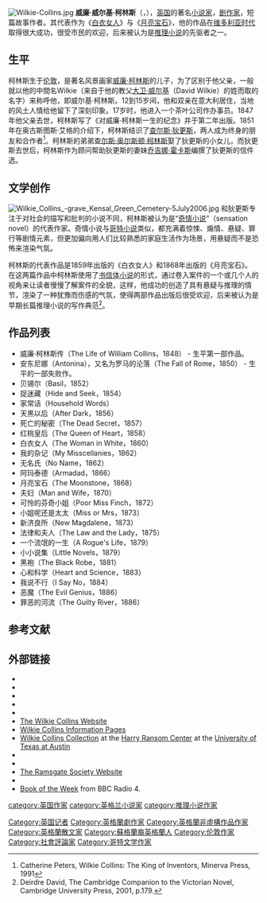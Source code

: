 {{noteTA
|1=zh:月亮宝石;zh-hans:月亮宝石;zh-hk:月光石;zh-tw:月光石;
}}
[[File:Wilkie-Collins.jpg|thumb]]
'''威廉·威尔基·柯林斯'''（{{lang|en|William Wilkie Collins}}，{{bd|1824年|1月8日|1889年|9月23日|catIdx=C}}），[[英国|英国]]的著名[[小说家|小说家]]，[[剧作家|剧作家]]，短篇故事作者。其代表作为《[[白衣女人|白衣女人]]》与《[[月亮宝石|月亮宝石]]》，他的作品在[[维多利亚时代|维多利亚时代]]取得很大成功，很受市民的欢迎，后来被认为是[[推理小说|推理小说]]的先驱者之一。

==生平==
柯林斯生于[[伦敦|伦敦]]，是著名风景画家[[威廉·柯林斯|威廉·柯林斯]]的儿子，为了区别于他父亲，一般就以他的中間名Wilkie（来自于他的教父[[大卫·威尔基|大卫·威尔基]]（David Wilkie）的姓而取的名字）来称呼他，即威尔基·柯林斯。12到15岁间，他和双亲在意大利居住，当地的风土人情给他留下了深刻印象。17岁时，他进入一个茶叶公司作办事员。1847年他父亲去世，柯林斯写了《对威廉·柯林斯一生的纪念》并于第二年出版。1851年在奥古斯图斯·艾格的介绍下，柯林斯结识了[[查尔斯·狄更斯|查尔斯·狄更斯]]，两人成为终身的朋友和合作者<ref>Catherine Peters, Wilkie Collins: The King of Inventors, Minerva Press, 1991</ref>。柯林斯的弟弟[[查尔斯·奥尔斯顿·柯林斯|查尔斯·奥尔斯顿·柯林斯]]娶了狄更斯的小女儿，而狄更斯去世后，柯林斯作为顾问帮助狄更斯的妻妹[[乔吉娜·霍卡斯|乔吉娜·霍卡斯]]编撰了狄更斯的信件选。

==文学创作==
[[File:Wilkie_Collins_-grave_Kensal_Green_Cemetery-5July2006.jpg|thumb]]
和狄更斯专注于对社会的描写和批判的小说不同，柯林斯被认为是“[[奇情小说|奇情小说]]”（sensation novel）的代表作家。奇情小说与[[哥特小说|哥特小说]]类似，都充满着惊悚、煽情、悬疑、罪行等剧情元素，但更加偏向用人们比较熟悉的家庭生活作为场景，用悬疑而不是恐怖来渲染气氛。

柯林斯的代表作品是1859年出版的《白衣女人》和1868年出版的《月亮宝石》。在这两篇作品中柯林斯使用了[[书信体小说|书信体小说]]的形式，通过卷入案件的一个或几个人的视角来让读者慢慢了解案件的全貌，这样，他成功的创造了具有悬疑与推理的情节，渲染了一种犹豫而伤感的气氛，使得两部作品出版后很受欢迎，后来被认为是早期长篇推理小说的写作典范<ref>Deirdre David, The Cambridge Companion to the Victorian Novel, Cambridge University Press, 2001, p.179.</ref>。

==作品列表==
* 威廉·柯林斯传（The Life of William Collins，1848） - 生平第一部作品。
* 安东尼娜（Antonina），又名为罗马的沦落（The Fall of Rome，1850） - 生平的一部失败作。
* 贝锡尔（Basil，1852）
* 捉迷藏（Hide and Seek，1854）
* 家常话（Household Words）
* 天黑以后（After Dark，1856）
* 死亡的秘密（The Dead Secret，1857）
* 红桃皇后（The Queen of Heart，1858）
* 白衣女人（The Woman in White，1860）
* 我的杂记（My Misscellanies，1862）
* 无名氏（No Name，1862）
* 阿玛泰德（Armadad，1866）
* 月亮宝石（The Moonstone，1868）
* 夫妇（Man and Wife，1870）
* 可怜的芬奇小姐（Poor Miss Finch，1872）
* 小姐呢还是太太（Miss or Mrs，1873）
* 新济良所（New Magdalene，1873）
* 法律和夫人（The Law and the Lady，1875）
* 一个流氓的一生（A Rogue's Life，1879）
* 小小说集（Little Novels，1879）
* 黑袍（The Black Robe，1881）
* 心和科学（Heart and Science，1883）
* 我说不行（I Say No，1884）
* 恶魔（The Evil Genius，1886）
* 罪恶的河流（The Guilty River，1886）

==参考文献==
<references />

==外部链接==
{{commonscat}}
{{wikiquotelang|en|Wilkie Collins}}
{{wikisourcelang|en|Wilkie Collins}}

* {{StandardEbooks|Standard Ebooks URL=https://standardebooks.org/ebooks/wilkie-collins}}
*{{Gutenberg author |id=Collins,+Wilkie }}
*{{FadedPage|id=Collins, Wilkie|name=Wilkie Collins|author=yes}}
*{{Internet Archive author |sname=Wilkie Collins}}
*{{Librivox author |id=326}}
*[http://www.wilkiecollins.com/ The Wilkie Collins Website] {{Wayback|url=http://www.wilkiecollins.com/ |date=20210331013400 }}
*[http://www.wilkie-collins.info/ Wilkie Collins Information Pages] {{Wayback|url=http://www.wilkie-collins.info/ |date=20210822024337 }}
*[http://norman.hrc.utexas.edu/fasearch/findingAid.cfm?eadid=00768 Wilkie Collins Collection] {{Wayback|url=http://norman.hrc.utexas.edu/fasearch/findingAid.cfm?eadid=00768 |date=20210822023312 }} at the [[Harry_Ransom_Center|Harry Ransom Center]] at the [[University_of_Texas_at_Austin|University of Texas at Austin]]
*{{UK National Archives ID}}
*{{Cite book|last=Anonymous|others=Illustrated by [[s:Author:Frederick_Waddy|Frederick Waddy]]|title=Cartoon portraits and biographical sketches of men of the day|url=http://en.wikisource.org/wiki/Cartoon_portraits_and_biographical_sketches_of_men_of_the_day/Wilkie_Collins|access-date=6 January 2011|year=1873|publisher=Tinsley Brothers|location=London|pages=76–77|archive-date=2015-10-29|archive-url=https://web.archive.org/web/20151029072708/https://en.wikisource.org/wiki/Cartoon_portraits_and_biographical_sketches_of_men_of_the_day/Wilkie_Collins|dead-url=no}}
*[http://www.ramsgate-society.org.uk/ The Ramsgate Society Website] {{Wayback|url=http://www.ramsgate-society.org.uk/ |date=20140714123204 }}
*{{NPG name}}
*[http://www.bbc.co.uk/programmes/b01cjm4f Book of the Week] {{Wayback|url=http://www.bbc.co.uk/programmes/b01cjm4f |date=20210126142739 }} from BBC Radio 4.

{{Authority control}}
{{DEFAULTSORT:Collins}}
[[category:英国作家|category:英国作家]]
[[category:英格兰小说家|category:英格兰小说家]]
[[category:推理小说作家|category:推理小说作家]]
[[Category:英国记者|Category:英国记者]]
[[Category:英格蘭劇作家|Category:英格蘭劇作家]]
[[Category:英格蘭非虛構作品作家|Category:英格蘭非虛構作品作家]]
[[Category:英格蘭散文家|Category:英格蘭散文家]]
[[Category:蘇格蘭裔英格蘭人|Category:蘇格蘭裔英格蘭人]]
[[Category:伦敦作家|Category:伦敦作家]]
[[Category:社會評論家|Category:社會評論家]]
[[Category:哥特文学作家|Category:哥特文学作家]]